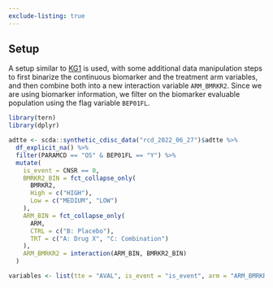 ```yaml
---
exclude-listing: true
---
```


## Setup

A setup similar to [KG1](../../graphs/KG1/kg01.qmd) is used, with some additional data manipulation steps to first binarize the continuous biomarker and the treatment arm variables, and then combine both into a new interaction variable `ARM_BMRKR2`.
Since we are using biomarker information, we filter on the biomarker evaluable population using the flag variable `BEP01FL`.

```r
library(tern)
library(dplyr)

adtte <- scda::synthetic_cdisc_data("rcd_2022_06_27")$adtte %>%
  df_explicit_na() %>%
  filter(PARAMCD == "OS" & BEP01FL == "Y") %>%
  mutate(
    is_event = CNSR == 0,
    BMRKR2_BIN = fct_collapse_only(
      BMRKR2,
      High = c("HIGH"),
      Low = c("MEDIUM", "LOW")
    ),
    ARM_BIN = fct_collapse_only(
      ARM,
      CTRL = c("B: Placebo"),
      TRT = c("A: Drug X", "C: Combination")
    ),
    ARM_BMRKR2 = interaction(ARM_BIN, BMRKR2_BIN)
  )

variables <- list(tte = "AVAL", is_event = "is_event", arm = "ARM_BMRKR2")
```
